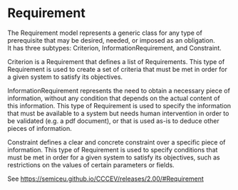 


# Requirement



The Requirement model represents a generic class for any type of prerequisite that may be desired, needed, or imposed as an obligation. <br/> It has three subtypes: Criterion, InformationRequirement, and Constraint. <br/>



Criterion is a Requirement that defines a list of Requirements. This type of Requirement is used to create a set of criteria that must be met in order for a given system to satisfy its objectives. <br/>



InformationRequirement represents the need to obtain a necessary piece of information, without any condition that depends on the actual content of this information. This type of Requirement is used to specify the information that must be available to a system but needs human intervention in order to be validated (e.g. a pdf document), or that is used as-is to deduce other pieces of information. <br/>



Constraint defines a clear and concrete constraint over a specific piece of information. This type of Requirement is used to specify conditions that must be met in order for a given system to satisfy its objectives, such as restrictions on the values of certain parameters or fields. <br/>



See https://semiceu.github.io/CCCEV/releases/2.00/#Requirement


